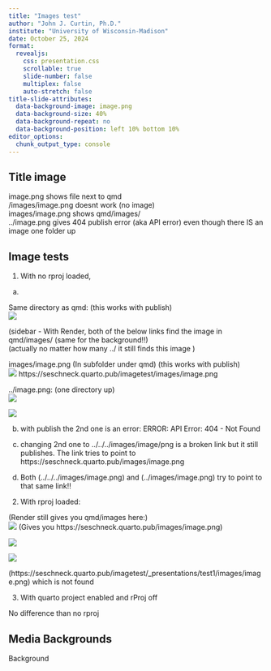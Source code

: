 ```yaml
---
title: "Images test"
author: "John J. Curtin, Ph.D."
institute: "University of Wisconsin-Madison"
date: October 25, 2024
format: 
  revealjs:
    css: presentation.css
    scrollable: true 
    slide-number: false 
    multiplex: false 
    auto-stretch: false
title-slide-attributes:
  data-background-image: image.png
  data-background-size: 40%
  data-background-repeat: no
  data-background-position: left 10% bottom 10%
editor_options: 
  chunk_output_type: console
---
```


## Title image
image.png shows file next to qmd  
 /images/image.png doesnt work (no image)  
 images/image.png shows qmd/images/  
 ../image.png gives 404 publish error (aka API error) even though there IS an image one folder up  

## Image tests{.smaller}

1. With no rproj loaded,  


a.   

Same directory as qmd:  (this works with publish)  
![](image.png)  

(sidebar - With Render, both of the below links find the image in qmd/images/ (same for the background!!)  
(actually no matter how many ../ it still finds this image )  


images/image.png (In subfolder under qmd) (this works with publish)      
![](images/image.png) https://seschneck.quarto.pub/imagetest/images/image.png  

../image.png:  (one directory up)   
![]("../image.png") 

![](../images/image.png) 

b. with publish the 2nd one is an error: ERROR: API Error: 404 - Not Found

c. changing 2nd one to ../../../images/image/png is a broken link but it still publishes. The link tries to point to https://seschneck.quarto.pub/images/image.png

d. Both (../../../images/image.png) and (../images/image.png) try to point to that same link!!

2. With rproj loaded:

(Render still gives you qmd/images here:)  
<!-- ![](../../images/image.png)   Causes API error -->
![](../images/image.png)  (Gives you https://seschneck.quarto.pub/images/image.png)

![](/images/image.png) 

![](/presentations/image.png) 

(https://seschneck.quarto.pub/imagetest/_presentations/test1/images/image.png) which is not found



3. With quarto project enabled and rProj off  

No difference than no rproj



## Media Backgrounds {background-image=images/image.png}

Background
